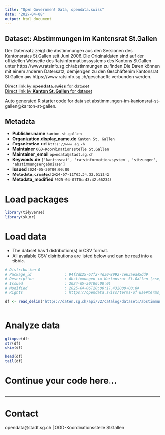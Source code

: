 ```yaml
---
title: "Open Government Data, opendata.swiss"
date: "2025-04-08"
output: html_document
---
```


## Dataset: Abstimmungen im Kantonsrat St.Gallen

Der Datensatz zeigt die Abstimmungen aus den Sessionen des Kantonsrates St.Gallen seit Juni 2006. Die Originaldaten sind auf der offiziellen Webseite des Ratsinformationssystems des Kantons St.Gallen unter https://www.ratsinfo.sg.ch/abstimmungen zu finden.Die Daten können mit einem anderen Datensatz, demjenigen zu den Geschäftenim Kantonsrat St.Gallen aus https://www.ratsinfo.sg.ch/geschaefte verbunden werden.

[Direct link by **opendata.swiss** for dataset](https://opendata.swiss/de/dataset/abstimmungen-im-kantonsrat-st-gallen)<br>
[Direct link by **Kanton St. Gallen** for dataset](https://daten.sg.ch/explore/dataset/abstimmungen-im-kantonsrat-st-gallen/)

Auto generated R starter code for data set abstimmungen-im-kantonsrat-st-gallen@kanton-st-gallen.

## Metadata

- **Publisher.name** `kanton-st-gallen`
- **Organization.display_name.de** `Kanton St. Gallen`
- **Organization.url** `https://www.sg.ch`
- **Maintainer** `OGD-Koordinationsstelle St.Gallen`
- **Maintainer_email** `opendata@stadt.sg.ch`
- **Keywords.de** `['kantonsrat', 'ratsinformationssystem', 'sitzungen', 'abstimmungsergebnisse']`
- **Issued** `2024-05-30T00:00:00`
- **Metadata_created** `2024-07-12T03:34:52.011242`
- **Metadata_modified** `2025-04-07T04:43:42.662346`


# Load packages

```r

library(tidyverse)
library(skimr)

```

# Load data

-   The dataset has 1 distribution(s) in CSV format.
-   All available CSV distributions are listed below and can be read into a tibble.

```r

# Distribution 0
# Package_id               : 94f2db25-67f2-4d30-8992-ce63aead5dd9
# Description              : Abstimmungen im Kantonsrat St.Gallen (csv)
# Issued                   : 2024-05-30T00:00:00
# Modified                 : 2025-04-06T20:00:17.432000+00:00
# Rights                   : https://opendata.swiss/terms-of-use#terms_by

df <- read_delim('https://daten.sg.ch/api/v2/catalog/datasets/abstimmungen-im-kantonsrat-st-gallen/exports/csv?use_labels=true')



```

# Analyze data

```r

glimpse(df)
str(df)
skim(df)

head(df)
tail(df)

```

# Continue your code here...

```r

```

------------------------------------------------------------------------

# Contact

opendata@stadt.sg.ch | OGD-Koordinationsstelle St.Gallen
